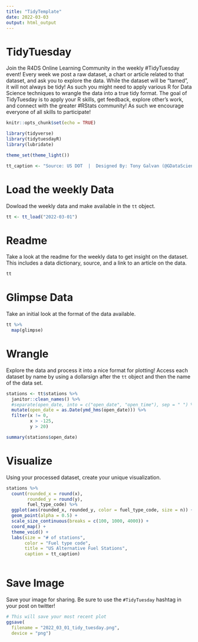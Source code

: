 ```yaml
---
title: "TidyTemplate"
date: 2022-03-03
output: html_output
---
```


# TidyTuesday

Join the R4DS Online Learning Community in the weekly #TidyTuesday event!
Every week we post a raw dataset, a chart or article related to that dataset, and ask you to explore the data.
While the dataset will be “tamed”, it will not always be tidy! As such you might need to apply various R for Data Science techniques to wrangle the data into a true tidy format.
The goal of TidyTuesday is to apply your R skills, get feedback, explore other’s work, and connect with the greater #RStats community!
As such we encourage everyone of all skills to participate!

```r

knitr::opts_chunk$set(echo = TRUE)

library(tidyverse)
library(tidytuesdayR)
library(lubridate)

theme_set(theme_light())

tt_caption <- "Source: US DOT  |  Designed By: Tony Galvan (@GDataScience1)"

```

# Load the weekly Data

Dowload the weekly data and make available in the `tt` object.

```r

tt <- tt_load("2022-03-01")

```


# Readme

Take a look at the readme for the weekly data to get insight on the dataset.
This includes a data dictionary, source, and a link to an article on the data.

```r

tt

```


# Glimpse Data

Take an initial look at the format of the data available.

```r

tt %>% 
  map(glimpse)

```

# Wrangle

Explore the data and process it into a nice format for plotting! Access each dataset by name by using a dollarsign after the `tt` object and then the name of the data set.

```r
stations <- tt$stations %>%
  janitor::clean_names() %>%
  #separate(open_date, into = c("open_date", "open_time"), sep = " ") %>%
  mutate(open_date = as.Date(ymd_hms(open_date))) %>%
  filter(x != 0, 
         x > -125,
         y > 20)
```


```r
summary(stations$open_date)
```


# Visualize

Using your processed dataset, create your unique visualization.

```r

stations %>%
  count(rounded_x = round(x),
        rounded_y = round(y),
        fuel_type_code) %>%
  ggplot(aes(rounded_x, rounded_y, color = fuel_type_code, size = n)) +
  geom_point(alpha = 0.5) +
  scale_size_continuous(breaks = c(100, 1000, 4000)) +
  coord_map() +
  theme_void() + 
  labs(size = "# of stations",
       color = "Fuel type code",
       title = "US Alternative Fuel Stations",
       caption = tt_caption)
  
```

# Save Image

Save your image for sharing. Be sure to use the `#TidyTuesday` hashtag in your post on twitter! 

```r

# This will save your most recent plot
ggsave(
  filename = "2022_03_01_tidy_tuesday.png",
  device = "png")

```
